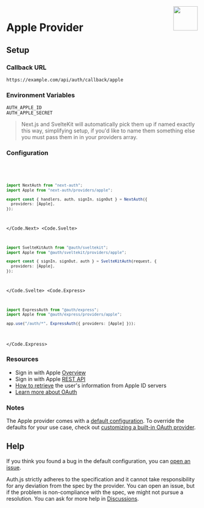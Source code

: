
<img align="right" src="/img/providers/apple.svg" width="64" height="64" />

# Apple Provider

## Setup

### Callback URL

```
https://example.com/api/auth/callback/apple
```

### Environment Variables

```
AUTH_APPLE_ID
AUTH_APPLE_SECRET
```

> Next.js and SvelteKit will automatically pick them up if named exactly this way, simplifying
> setup, if you'd like to name them something else you must pass them in in your providers array.

### Configuration

<Code>
  <Code.Next>

```ts filename="./auth.ts"
import NextAuth from "next-auth";
import Apple from "next-auth/providers/apple";

export const { handlers, auth, signIn, signOut } = NextAuth({
  providers: [Apple],
});
```

  </Code.Next>
  <Code.Svelte>

```ts filename="./auth.ts"
import SvelteKitAuth from "@auth/sveltekit";
import Apple from "@auth/sveltekit/providers/apple";

export const { signIn, signOut, auth } = SvelteKitAuth(request, {
  providers: [Apple],
});
```

  </Code.Svelte>
  <Code.Express>

```ts filename="/src/app.ts"
import ExpressAuth from "@auth/express";
import Apple from "@auth/express/providers/apple";

app.use("/auth/*", ExpressAuth({ providers: [Apple] }));
```

  </Code.Express>
</Code>

### Resources

- Sign in with Apple [Overview](https://developer.apple.com/sign-in-with-apple/get-started/)
- Sign in with Apple [REST API](https://developer.apple.com/documentation/sign_in_with_apple/sign_in_with_apple_rest_api)
- [How to retrieve](https://developer.apple.com/documentation/sign_in_with_apple/sign_in_with_apple_rest_api/authenticating_users_with_sign_in_with_apple#3383773) the user's information from Apple ID servers
- [Learn more about OAuth](https://authjs.dev/concepts/oauth)

### Notes

The Apple provider comes with a [default configuration](https://github.com/nextauthjs/next-auth/blob/main/packages/core/src/providers/apple.ts). To override the defaults for your use case, check out [customizing a built-in OAuth provider](https://authjs.dev/guides/providers/custom-provider#override-default-options).

## Help

If you think you found a bug in the default configuration, you can [open an issue](https://authjs.dev/new/provider-issue).

Auth.js strictly adheres to the specification and it cannot take responsibility for any deviation from
the spec by the provider. You can open an issue, but if the problem is non-compliance with the spec,
we might not pursue a resolution. You can ask for more help in [Discussions](https://authjs.dev/new/github-discussions).
